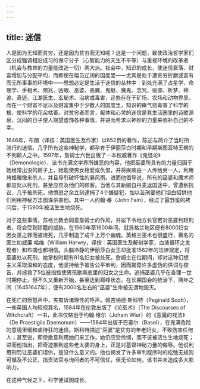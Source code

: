 ```yaml
---
---
---
```

title: 迷信
---




人是因为无知而贫穷，还是因为贫穷而无知呢？这是一个问题，致使政治哲学家们区分成强调相沿成习的保守分子（心智能力的天生不平等）与重视环境的改革者（机会与教育的力量能改造一切）两大派。社会中，知识的成长，使迷信衰落、财富增加与分配平均，而即使在幅员辽阔的国度里——尤其是处于遭贫穷折磨或富有而无所事事的环境中——思想必定是生活于迷信的丛林中：到处充满了占星学、命理学、手相术、预兆、凶眼、巫婆、恶魔、鬼魅、魔鬼、念咒、驱邪、析梦、神谕、奇迹、江湖医生、玄秘术、治病或毒害，这些存在于矿场、农场和动物界里。而在一个财富不足以及财富集中于少数人的国度里，知识的瘴气则毒害了科学的根，使科学的花朵枯萎。对贫穷者而言，躯体和心灵的迷信是其生活圈里的诗歌源泉，沉闷的日子使人期望虚饰各种事情，并进而希求以神妙的力量来弥补自己的不幸。

1646年，布朗（译按：英国医生及作家）以652页的著作，陈述与简介了当时所流行的迷信。几乎所有这些神秘学，都孕育于伊丽莎白时期和早期斯图亚特王朝的不列颠人之中。1597年，詹姆士六世出版了一本权威著作《鬼怪论》（Demonologie），该书充满文学界所嫌恶的内容，他把巫婆所具有的力量归因于她经常出没的房子上，她能使男女相爱或仇恨，并将疾病由一人传给另一人，利用烤蜡雕像来杀人，并且导引破坏性的暴风雨。进而他倡导说，所有的巫婆和魔术师都应处以死刑，甚至应罚及他们的顾客。当他与其新娘自丹麦返国途中，曾遭到抗议，几乎被杀死。他愤怒之余立刻逮捕了4个嫌疑犯，加以苦刑要他们坦白招供他们利用神秘方法图谋杀害他。其中一人约翰·番（John Fain），经过了最野蛮的拷问后，于1590年被活生生地烧死。

对于这些事情，苏格兰教会同意詹姆士的作风，并拟下令地方长官若对巫婆判轻刑者，将会受到除籍的威胁。在1560年至1600年间，就苏格兰地区便有8000妇女因女巫之罪而被烧死，几乎制造了成千上万个幽魂。英格兰巫术也很盛行，著名的医生如威廉·哈维（William Harvey，译按：英国医生及解剖学家，血液循环之发现者）和布朗也都相信。头脑冷静的伊丽莎白女王却批准1562年的法律规定，将巫婆处以死刑，她掌权时期有81名妇女被处死。詹姆士在位期间，却对这种幻想主义采取温和的态度，他坚持给予被告公平审判，因而揭穿许多虚伪的供词与控告，并拯救了5位被指控使男孩歇斯底里的妇女之生命。追捕巫婆几乎在查理一世时期停止，但不久又重新开始，甚至达到巅峰状态，在长期国会的统治下，两年之间（16451647年），便有2000名左右的“巫婆”生命被无谓地毁灭。

在死亡的愤怒声中，夹有诉诸理性的呼声。佩吉纳德·斯科特（Peginald Scott），一些英国人均轻视其名，1584年在伦敦出版了《论巫术》（The Discourses of Witchcraft）一书，此书仅略逊于约翰·维尔（Joham Wier）的《恶魔的戏法》（De Praestigiis Daemonum）——1564年出版于巴塞尔（Basel），在充满危险的意境里缓和虐待狂的迷信。斯科特描述“巫婆”是贫穷的年老妇女，不致伤害任何人；甚至说，即使撒旦利用她们来工作，她仍应受怜悯，而不该被活生生地烧死；进而他指出，把奇迹推到这些老太婆的身上，正是对基督神秘力量的侮辱。他说利用刑罚让巫婆们坦供，是没什么意义的。他也揭发了许多审判程序时的松弛无规则可循及不公正，指责法官与询问者的不可信任，但无论如何，该书并未造成多大影响力。

在这种气候之下，科学便试图成长。